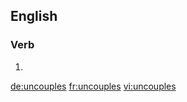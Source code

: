 
==English==

===Verb===
{{head|en}}

# {{en-third-person singular of|uncouple}}

[[de:uncouples]]
[[fr:uncouples]]
[[vi:uncouples]]